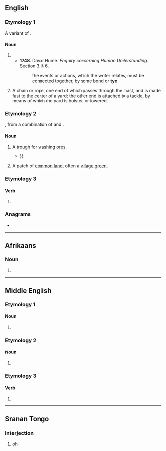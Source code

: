 {{also|Tye|tyè|t'ye}}
==English==

===Etymology 1===
{{etymid|en|chain}}
A variant of {{m|en|tie}}.

====Noun====
{{en-noun}}

# {{obsolete form of|en|tie#Etymology_1}}
#* '''1748'''. David Hume. ''Enquiry concerning Human Understanding.'' Section 3. § 6.
#*: the events or actions, which the writer relates, must be connected together, by some bond or '''tye'''
# {{lb|en|nautical}} A chain or rope, one end of which passes through the mast, and is made fast to the center of a yard; the other end is attached to a tackle, by means of which the yard is hoisted or lowered.

===Etymology 2===
{{etymid|en|trough}}
{{inh+|en|enm|teye|id=chest|t=chest, coffer}}, from a combination of {{der|en|ang|tēah}} and {{der|en|fro|teie|pos=both "chest"}}.

====Noun====
{{en-noun}}

# {{lb|en|mining}} A [[trough]] for washing [[ore]]s.
#*{{quote-book|en|1778|William Pryce|Mineralogia Cornubiensis|passage=But if each Ore is of equal gravit , and I apprehend some poor Tin Ore, which they call dry for Metal, may be less ponderous than Copper Ore) if the '''tye''' will not separate them, they should be first cleansed{{...}}}}
# {{lb|en|British}} A patch of [[common land]], often a [[village green]].

===Etymology 3===

====Verb====
{{en-verb}}

# {{obsolete form of|en|tie#Etymology_2}}

===Anagrams===
* {{anagrams|en|a=ety|-ety|ety|tey|yet}}

----

==Afrikaans==

===Noun===
{{head|af|noun form}}

# {{plural of|af|tyd}}

----

==Middle English==

===Etymology 1===

====Noun====
{{head|enm|noun}}

# {{alt form|enm|teye|t=cord, chain|id=cord}}

===Etymology 2===

====Noun====
{{head|enm|noun}}

# {{alt form|enm|teye|t=chest, enclosure|id=chest}}

===Etymology 3===

====Verb====
{{head|enm|verb}}

# {{alt form|enm|teyen}}

----

==Sranan Tongo==

===Interjection===
{{head|srn|interjection}}

# [[oh]]